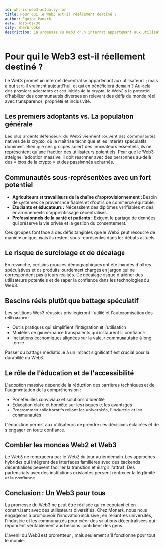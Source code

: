 ```yaml
---
id: who-is-web3-actually-for
title: Pour qui le Web3 est-il réellement destiné ?
author: Équipe Monark
date: 2025-09-30
city: Sherbrooke
description: La promesse du Web3 d'un internet appartenant aux utilisateurs est limitée aux passionnés de crypto. Pour une adoption plus large, il doit répondre aux besoins réels d'une population diversifiée, en offrant des solutions telles que des chaînes d'approvisionnement transparentes et des diplômes éducatifs vérifiables aux groupes tels que les agriculteurs et les étudiants.
---
```


# Pour qui le Web3 est-il réellement destiné ?

<aside>

Le Web3 promet un internet décentralisé appartenant aux utilisateurs ; mais à qui sert-il vraiment aujourd'hui, et qui en bénéficiera demain ? Au-delà des premiers adoptants et des initiés de la crypto, le Web3 a le potentiel d'habiliter des communautés diverses en relevant des défis du monde réel avec transparence, propriété et inclusivité.

</aside>

## Les premiers adoptants vs. La population générale

Les plus ardents défenseurs du Web3 viennent souvent des communautés natives de la crypto, où la maîtrise technique et les intérêts spéculatifs dominent. Bien que ces groupes soient des innovateurs essentiels, ils ne représentent qu'une fraction des utilisateurs potentiels. Pour que le Web3 atteigne l'adoption massive, il doit résonner avec des personnes au-delà des « bros de la crypto » et des passionnés acharnés.

## Communautés sous-représentées avec un fort potentiel

- **Agriculteurs et travailleurs de la chaîne d'approvisionnement :** Besoin de systèmes de provenance fiables et d'outils de commerce équitable.
- **Étudiants et éducateurs :** Nécessitent des diplômes vérifiables et des environnements d'apprentissage décentralisés.
- **Professionnels de la santé et patients :** Exigent le partage de données qui préserve la vie privée et la gestion du consentement.

Ces groupes font face à des défis tangibles que le Web3 peut résoudre de manière unique, mais ils restent sous-représentés dans les débats actuels.

## Le risque de surciblage et de décalage

En revanche, certains groupes démographiques ont été inondés d'offres spéculatives et de produits lourdement chargés en jargon qui ne correspondent pas à leurs réalités. Ce décalage risque d'aliéner des utilisateurs potentiels et de saper la confiance dans les technologies du Web3.

## Besoins réels plutôt que battage spéculatif

Les solutions Web3 réussies privilégieront l'utilité et l'autonomisation des utilisateurs :

- Outils pratiques qui simplifient l'intégration et l'utilisation
- Modèles de gouvernance transparents qui instaurent la confiance
- Incitations économiques alignées sur la valeur communautaire à long terme

Passer du battage médiatique à un impact significatif est crucial pour la durabilité du Web3.

## Le rôle de l'éducation et de l'accessibilité

L'adoption massive dépend de la réduction des barrières techniques et de l'augmentation de la compréhension :

- Portefeuilles conviviaux et solutions d'identité
- Éducation claire et honnête sur les risques et les avantages
- Programmes collaboratifs reliant les universités, l'industrie et les communautés

L'éducation permet aux utilisateurs de prendre des décisions éclairées et de s'engager en toute confiance.

## Combler les mondes Web2 et Web3

Le Web3 ne remplacera pas le Web2 du jour au lendemain. Les approches hybrides qui intègrent des interfaces familières avec des backends décentralisés peuvent faciliter la transition et élargir l'attrait. Des partenariats avec des institutions existantes peuvent renforcer la légitimité et la confiance.

## Conclusion : Un Web3 pour tous

La promesse du Web3 ne peut être réalisée qu'en écoutant et en construisant avec des utilisateurs diversifiés. Chez Monark, nous nous engageons à promouvoir l'innovation inclusive ; en reliant les universités, l'industrie et les communautés pour créer des solutions décentralisées qui répondent véritablement aux besoins quotidiens des gens.

L'avenir du Web3 est prometteur ; mais seulement s'il fonctionne pour tout le monde.